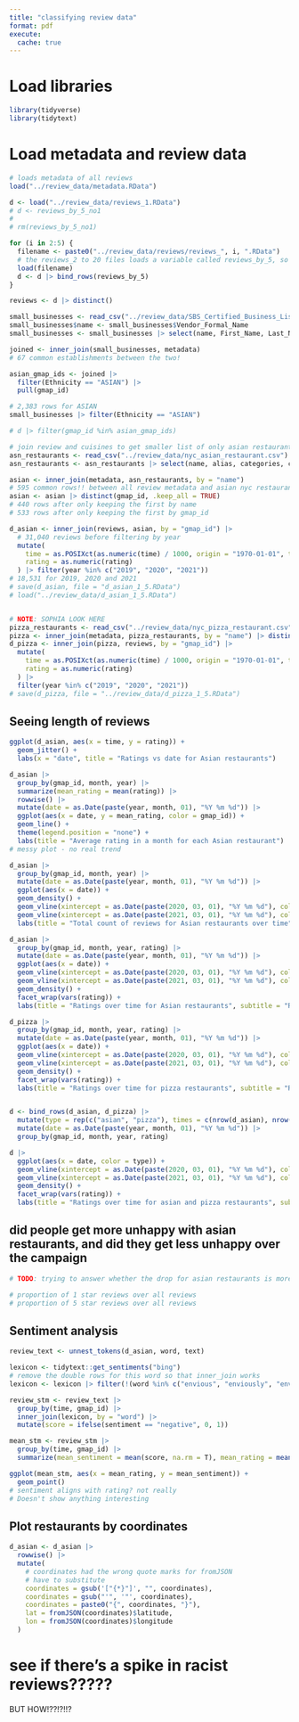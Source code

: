 ```yaml
---
title: "classifying review data"
format: pdf
execute:
  cache: true
---
```


# Load libraries

```r
library(tidyverse)
library(tidytext)

```


# Load metadata and review data

```r
# loads metadata of all reviews
load("../review_data/metadata.RData")

d <- load("../review_data/reviews_1.RData")
# d <- reviews_by_5_no1
# 
# rm(reviews_by_5_no1)

for (i in 2:5) {
  filename <- paste0("../review_data/reviews/reviews_", i, ".RData")
  # the reviews_2 to 20 files loads a variable called reviews_by_5, so you have to bind them immediately or it'll overwrite
  load(filename)
  d <- d |> bind_rows(reviews_by_5)
}

reviews <- d |> distinct()
```


```r
small_businesses <- read_csv("../review_data/SBS_Certified_Business_List_20240309.csv")
small_businesses$name <- small_businesses$Vendor_Formal_Name
small_businesses <- small_businesses |> select(name, First_Name, Last_Name, Business_Description, Ethnicity)

joined <- inner_join(small_businesses, metadata)
# 67 common establishments between the two!

asian_gmap_ids <- joined |>
  filter(Ethnicity == "ASIAN") |>
  pull(gmap_id)

# 2,383 rows for ASIAN
small_businesses |> filter(Ethnicity == "ASIAN")

# d |> filter(gmap_id %in% asian_gmap_ids)
```

```r
# join review and cuisines to get smaller list of only asian restaurants
asn_restaurants <- read_csv("../review_data/nyc_asian_restaurant.csv")
asn_restaurants <- asn_restaurants |> select(name, alias, categories, coordinates, location)

asian <- inner_join(metadata, asn_restaurants, by = "name")
# 595 common rows!! between all review metadata and asian nyc restaurants
asian <- asian |> distinct(gmap_id, .keep_all = TRUE)
# 440 rows after only keeping the first by name
# 533 rows after only keeping the first by gmap_id

d_asian <- inner_join(reviews, asian, by = "gmap_id") |>
  # 31,040 reviews before filtering by year
  mutate(
    time = as.POSIXct(as.numeric(time) / 1000, origin = "1970-01-01", tz = "UTC"), month = format(time, "%m"), year = format(time, "%Y"),
    rating = as.numeric(rating)
  ) |> filter(year %in% c("2019", "2020", "2021"))
# 18,531 for 2019, 2020 and 2021
# save(d_asian, file = "d_asian_1_5.RData")
# load("../review_data/d_asian_1_5.RData")


# NOTE: SOPHIA LOOK HERE
pizza_restaurants <- read_csv("../review_data/nyc_pizza_restaurant.csv") |> select(name, alias, categories, coordinates, location)
pizza <- inner_join(metadata, pizza_restaurants, by = "name") |> distinct(gmap_id, .keep_all = TRUE)
d_pizza <- inner_join(pizza, reviews, by = "gmap_id") |>
  mutate(
    time = as.POSIXct(as.numeric(time) / 1000, origin = "1970-01-01", tz = "UTC"), month = format(time, "%m"), year = format(time, "%Y"),
    rating = as.numeric(rating)
  ) |>
  filter(year %in% c("2019", "2020", "2021"))
# save(d_pizza, file = "../review_data/d_pizza_1_5.RData")
```


## Seeing length of reviews

```r
ggplot(d_asian, aes(x = time, y = rating)) +
  geom_jitter() +
  labs(x = "date", title = "Ratings vs date for Asian restaurants")

d_asian |>
  group_by(gmap_id, month, year) |>
  summarize(mean_rating = mean(rating)) |>
  rowwise() |>
  mutate(date = as.Date(paste(year, month, 01), "%Y %m %d")) |>
  ggplot(aes(x = date, y = mean_rating, color = gmap_id)) +
  geom_line() +
  theme(legend.position = "none") +
  labs(title = "Average rating in a month for each Asian restaurant")
# messy plot - no real trend

d_asian |>
  group_by(gmap_id, month, year) |>
  mutate(date = as.Date(paste(year, month, 01), "%Y %m %d")) |>
  ggplot(aes(x = date)) +
  geom_density() +
  geom_vline(xintercept = as.Date(paste(2020, 03, 01), "%Y %m %d"), color = "red", lty = "dashed") +
  geom_vline(xintercept = as.Date(paste(2021, 03, 01), "%Y %m %d"), color = "blue", lty = "dashed") +
  labs(title = "Total count of reviews for Asian restaurants over time")

d_asian |>
  group_by(gmap_id, month, year, rating) |>
  mutate(date = as.Date(paste(year, month, 01), "%Y %m %d")) |>
  ggplot(aes(x = date)) +
  geom_vline(xintercept = as.Date(paste(2020, 03, 01), "%Y %m %d"), color = "red", lty = "dashed") +
  geom_vline(xintercept = as.Date(paste(2021, 03, 01), "%Y %m %d"), color = "blue", lty = "dashed") +
  geom_density() +
  facet_wrap(vars(rating)) +
  labs(title = "Ratings over time for Asian restaurants", subtitle = "Red line indicates COVID lockdown, blue indicates Stop Asian Hate campaign")

d_pizza |>
  group_by(gmap_id, month, year, rating) |>
  mutate(date = as.Date(paste(year, month, 01), "%Y %m %d")) |>
  ggplot(aes(x = date)) +
  geom_vline(xintercept = as.Date(paste(2020, 03, 01), "%Y %m %d"), color = "red", lty = "dashed") +
  geom_vline(xintercept = as.Date(paste(2021, 03, 01), "%Y %m %d"), color = "blue", lty = "dashed") +
  geom_density() +
  facet_wrap(vars(rating)) +
  labs(title = "Ratings over time for pizza restaurants", subtitle = "Red line indicates COVID lockdown, blue indicates Stop Asian Hate campaign")


d <- bind_rows(d_asian, d_pizza) |>
  mutate(type = rep(c("asian", "pizza"), times = c(nrow(d_asian), nrow(d_pizza)))) |>
  mutate(date = as.Date(paste(year, month, 01), "%Y %m %d")) |>
  group_by(gmap_id, month, year, rating)

d |>
  ggplot(aes(x = date, color = type)) +
  geom_vline(xintercept = as.Date(paste(2020, 03, 01), "%Y %m %d"), color = "red", lty = "dashed") +
  geom_vline(xintercept = as.Date(paste(2021, 03, 01), "%Y %m %d"), color = "blue", lty = "dashed") +
  geom_density() +
  facet_wrap(vars(rating)) +
  labs(title = "Ratings over time for asian and pizza restaurants", subtitle = "Red line indicates COVID lockdown, blue indicates Stop Asian Hate campaign")
```

## did people get more unhappy with asian restaurants, and did they get less unhappy over the campaign 

```r
# TODO: trying to answer whether the drop for asian restaurants is more or the same for pizza

# proportion of 1 star reviews over all reviews
# proportion of 5 star reviews over all reviews
```


## Sentiment analysis

```r
review_text <- unnest_tokens(d_asian, word, text)

lexicon <- tidytext::get_sentiments("bing")
# remove the double rows for this word so that inner_join works
lexicon <- lexicon |> filter(!(word %in% c("envious", "enviously", "enviousness")))

review_stm <- review_text |>
  group_by(time, gmap_id) |>
  inner_join(lexicon, by = "word") |>
  mutate(score = ifelse(sentiment == "negative", 0, 1))

mean_stm <- review_stm |>
  group_by(time, gmap_id) |>
  summarize(mean_sentiment = mean(score, na.rm = T), mean_rating = mean(rating))

ggplot(mean_stm, aes(x = mean_rating, y = mean_sentiment)) +
  geom_point()
# sentiment aligns with rating? not really
# Doesn't show anything interesting
```


## Plot restaurants by coordinates

```r
d_asian <- d_asian |>
  rowwise() |>
  mutate(
    # coordinates had the wrong quote marks for fromJSON
    # have to substitute
    coordinates = gsub('["{*}"]', "", coordinates),
    coordinates = gsub("'", '"', coordinates),
    coordinates = paste0("{", coordinates, "}"),
    lat = fromJSON(coordinates)$latitude,
    lon = fromJSON(coordinates)$longitude
  )
```

# see if there's a spike in racist reviews?????
BUT HOW!??!?!!?



